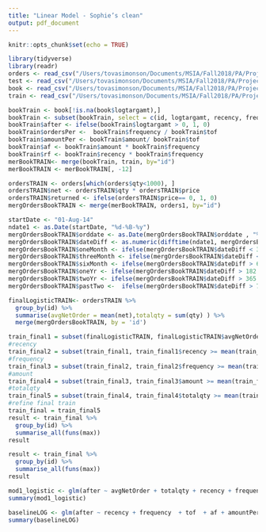 ```yaml
---
title: "Linear Model - Sophie’s clean"
output: pdf_document
---
```


```r
knitr::opts_chunk$set(echo = TRUE)
```

```r
library(tidyverse)
library(readr)
orders <- read_csv("/Users/tovasimonson/Documents/MSIA/Fall2018/PA/Project/ordersall.csv")
test <- read_csv("/Users/tovasimonson/Documents/MSIA/Fall2018/PA/Project/booktest.csv")
book <- read_csv("/Users/tovasimonson/Documents/MSIA/Fall2018/PA/Project/book.csv")
train <- read_csv("/Users/tovasimonson/Documents/MSIA/Fall2018/PA/Project/booktrain.csv")
```

```r
bookTrain <- book[!is.na(book$logtargamt),]
bookTrain <- subset(bookTrain, select = c(id, logtargamt, recency, frequency, amount, tof))
bookTrain$after <- ifelse(bookTrain$logtargamt > 0, 1, 0)
bookTrain$ordersPer <-  bookTrain$frequency / bookTrain$tof
bookTrain$amountPer <- bookTrain$amount/ bookTrain$tof
bookTrain$af <- bookTrain$amount * bookTrain$frequency
bookTrain$rf <- bookTrain$recency * bookTrain$frequency
merBookTRAIN<- merge(bookTrain, train, by="id")
merBookTRAIN <- merBookTRAIN[, -12]
```


```r
ordersTRAIN <- orders[which(orders$qty<1000), ]
ordersTRAIN$net <- ordersTRAIN$qty * ordersTRAIN$price
ordersTRAIN$returned <- ifelse(ordersTRAIN$price== 0, 1, 0)
mergOrdersBookTRAIN <- merge(merBookTRAIN, orders1, by="id")

startDate <- "01-Aug-14"
ndate1 <- as.Date(startDate, "%d-%B-%y")
mergOrdersBookTRAIN$orddate <- as.Date(mergOrdersBookTRAIN$orddate , "%d-%B-%y")
mergOrdersBookTRAIN$dateDiff <- as.numeric(difftime(ndate1, mergOrdersBookTRAIN$orddate), units="days")
mergOrdersBookTRAIN$oneMonth <- ifelse(mergOrdersBookTRAIN$dateDiff < 31 , 1, 0)
mergOrdersBookTRAIN$threeMonth <- ifelse(mergOrdersBookTRAIN$dateDiff < 63 & mergOrdersBookTRAIN$dateDiff >31, 1, 0)
mergOrdersBookTRAIN$sixMonth <- ifelse(mergOrdersBookTRAIN$dateDiff > 63 & mergOrdersBookTRAIN$dateDiff <183 , 1, 0)
mergOrdersBookTRAIN$oneYr <- ifelse(mergOrdersBookTRAIN$dateDiff > 182 & mergOrdersBookTRAIN$dateDiff < 365 , 1, 0)
mergOrdersBookTRAIN$twoYr <- ifelse(mergOrdersBookTRAIN$dateDiff > 365 & mergOrdersBookTRAIN$dateDiff < 730 , 1, 0)
mergOrdersBookTRAIN$pastTwo <-  ifelse(mergOrdersBookTRAIN$dateDiff > 730 , 1, 0)
```


```r
finalLogisticTRAIN<- ordersTRAIN %>% 
  group_by(id) %>% 
  summarise(avgNetOrder = mean(net),totalqty = sum(qty) ) %>%
  merge(mergOrdersBookTRAIN, by = 'id') 
```

```r
train_final1 = subset(finalLogisticTRAIN, finalLogisticTRAIN$avgNetOrder >= mean(finalLogisticTRAIN$avgNetOrder) - 3*sd(finalLogisticTRAIN$avgNetOrder) & finalLogisticTRAIN$avgNetOrder <= mean(finalLogisticTRAIN$avgNetOrder) +3*sd(finalLogisticTRAIN$avgNetOrder))
#recency
train_final2 = subset(train_final1, train_final1$recency >= mean(train_final1$recency) - 3*sd(train_final1$recency) & train_final1$recency <= mean(train_final1$recency) +3*sd(train_final1$recency))
#frequency
train_final3 = subset(train_final2, train_final2$frequency >= mean(train_final2$frequency) - 3*sd(train_final2$frequency) & train_final2$frequency <= mean(train_final2$frequency) +3*sd(train_final2$frequency))
#amount
train_final4 = subset(train_final3, train_final3$amount >= mean(train_final3$amount) - 3*sd(train_final3$amount) & train_final3$amount <= mean(train_final3$amount) +3*sd(train_final3$amount))
#totalqty
train_final5 = subset(train_final4, train_final4$totalqty >= mean(train_final4$totalqty) - 3*sd(train_final4$totalqty) & train_final4$totalqty <= mean(train_final4$totalqty) +3*sd(train_final4$totalqty))
#refine final train
train_final = train_final5
result <- train_final %>%
  group_by(id) %>%
  summarise_all(funs(max))
result
```


```r
result <- train_final %>%
  group_by(id) %>%
  summarise_all(funs(max))
result
```



```r
mod1_logistic <- glm(after ~ avgNetOrder + totalqty + recency + frequency + amount + tof, data = result, family = binomial)
summary(mod1_logistic)
```


```r
baselineLOG <- glm(after ~ recency + frequency  + tof  + af + amountPer + threeMonth  + twoYr , data=result, family= binomial)
summary(baselineLOG)

```


